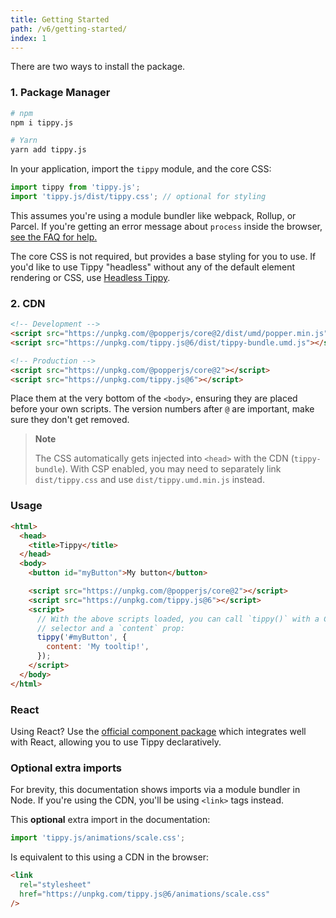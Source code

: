 ---
title: Getting Started
path: /v6/getting-started/
index: 1
---

There are two ways to install the package.

### 1. Package Manager

```bash
# npm
npm i tippy.js

# Yarn
yarn add tippy.js
```

In your application, import the `tippy` module, and the core CSS:

```js
import tippy from 'tippy.js';
import 'tippy.js/dist/tippy.css'; // optional for styling
```

This assumes you're using a module bundler like webpack, Rollup, or Parcel. If
you're getting an error message about `process` inside the browser,
[see the FAQ for help.](../faq/#im-getting-uncaught-referenceerror-process-is-not-defined)

The core CSS is not required, but provides a base styling for you to use. If
you'd like to use Tippy "headless" without any of the default element rendering
or CSS, use [Headless Tippy](../headless-tippy/).

### 2. CDN

```html
<!-- Development -->
<script src="https://unpkg.com/@popperjs/core@2/dist/umd/popper.min.js"></script>
<script src="https://unpkg.com/tippy.js@6/dist/tippy-bundle.umd.js"></script>

<!-- Production -->
<script src="https://unpkg.com/@popperjs/core@2"></script>
<script src="https://unpkg.com/tippy.js@6"></script>
```

Place them at the very bottom of the `<body>`, ensuring they are placed before
your own scripts. The version numbers after `@` are important, make sure they
don't get removed.

> **Note**
>
> The CSS automatically gets injected into `<head>` with the CDN
> (`tippy-bundle`). With CSP enabled, you may need to separately link
> `dist/tippy.css` and use `dist/tippy.umd.min.js` instead.

### Usage

```html
<html>
  <head>
    <title>Tippy</title>
  </head>
  <body>
    <button id="myButton">My button</button>

    <script src="https://unpkg.com/@popperjs/core@2"></script>
    <script src="https://unpkg.com/tippy.js@6"></script>
    <script>
      // With the above scripts loaded, you can call `tippy()` with a CSS
      // selector and a `content` prop:
      tippy('#myButton', {
        content: 'My tooltip!',
      });
    </script>
  </body>
</html>
```

### React

Using React? Use the
[official component package](https://github.com/atomiks/tippyjs-react) which
integrates well with React, allowing you to use Tippy declaratively.

### Optional extra imports

For brevity, this documentation shows imports via a module bundler in Node. If
you're using the CDN, you'll be using `<link>` tags instead.

This **optional** extra import in the documentation:

```js
import 'tippy.js/animations/scale.css';
```

Is equivalent to this using a CDN in the browser:

```html
<link
  rel="stylesheet"
  href="https://unpkg.com/tippy.js@6/animations/scale.css"
/>
```
